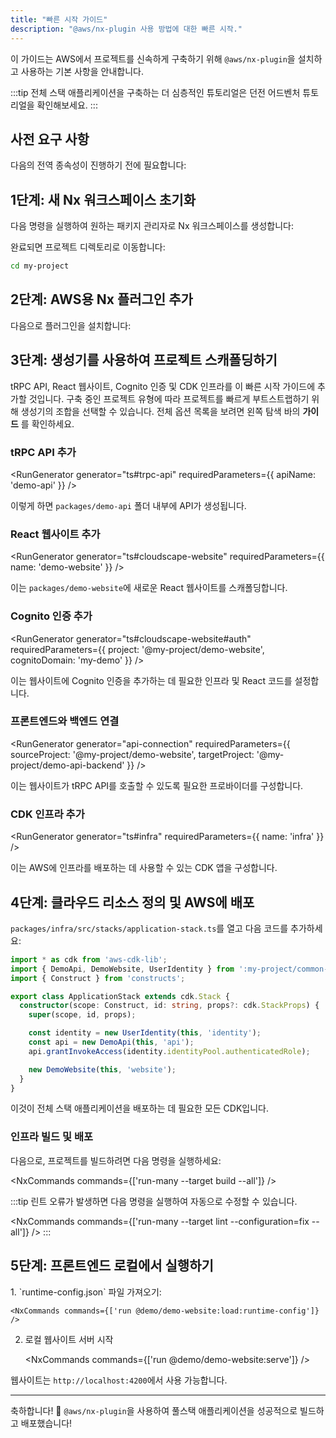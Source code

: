 ```yaml
---
title: "빠른 시작 가이드"
description: "@aws/nx-plugin 사용 방법에 대한 빠른 시작."
---
```



이 가이드는 AWS에서 프로젝트를 신속하게 구축하기 위해 `@aws/nx-plugin`을 설치하고 사용하는 기본 사항을 안내합니다.

:::tip
전체 스택 애플리케이션을 구축하는 더 심층적인 튜토리얼은 <Link path="get_started/tutorials/dungeon-game/overview">던전 어드벤처 튜토리얼</Link>을 확인해보세요.
:::

## 사전 요구 사항

다음의 전역 종속성이 진행하기 전에 필요합니다:

<Prerequisites />

## 1단계: 새 Nx 워크스페이스 초기화

다음 명령을 실행하여 원하는 패키지 관리자로 Nx 워크스페이스를 생성합니다:

<CreateNxWorkspaceCommand workspace="my-project" />

완료되면 프로젝트 디렉토리로 이동합니다:

```sh
cd my-project
```

## 2단계: AWS용 Nx 플러그인 추가

다음으로 플러그인을 설치합니다:

<InstallCommand dev pkg="@aws/nx-plugin" />

## 3단계: 생성기를 사용하여 프로젝트 스캐폴딩하기

tRPC API, React 웹사이트, Cognito 인증 및 CDK 인프라를 이 빠른 시작 가이드에 추가할 것입니다. 구축 중인 프로젝트 유형에 따라 프로젝트를 빠르게 부트스트랩하기 위해 생성기의 조합을 선택할 수 있습니다. 전체 옵션 목록을 보려면 왼쪽 탐색 바의 __가이드__ 를 확인하세요.

### tRPC API 추가

<RunGenerator generator="ts#trpc-api" requiredParameters={{ apiName: 'demo-api' }} />

이렇게 하면 `packages/demo-api` 폴더 내부에 API가 생성됩니다.

### React 웹사이트 추가

<RunGenerator generator="ts#cloudscape-website" requiredParameters={{ name: 'demo-website' }} />

이는 `packages/demo-website`에 새로운 React 웹사이트를 스캐폴딩합니다.

### Cognito 인증 추가

<RunGenerator generator="ts#cloudscape-website#auth" requiredParameters={{ project: '@my-project/demo-website', cognitoDomain: 'my-demo' }} />

이는 웹사이트에 Cognito 인증을 추가하는 데 필요한 인프라 및 React 코드를 설정합니다.

### 프론트엔드와 백엔드 연결

<RunGenerator generator="api-connection" requiredParameters={{ sourceProject: '@my-project/demo-website', targetProject: '@my-project/demo-api-backend' }} />

이는 웹사이트가 tRPC API를 호출할 수 있도록 필요한 프로바이더를 구성합니다.

### CDK 인프라 추가

<RunGenerator generator="ts#infra" requiredParameters={{ name: 'infra' }} />

이는 AWS에 인프라를 배포하는 데 사용할 수 있는 CDK 앱을 구성합니다.

## 4단계: 클라우드 리소스 정의 및 AWS에 배포

`packages/infra/src/stacks/application-stack.ts`를 열고 다음 코드를 추가하세요:

```typescript
import * as cdk from 'aws-cdk-lib';
import { DemoApi, DemoWebsite, UserIdentity } from ':my-project/common-constructs';
import { Construct } from 'constructs';

export class ApplicationStack extends cdk.Stack {
  constructor(scope: Construct, id: string, props?: cdk.StackProps) {
    super(scope, id, props);

    const identity = new UserIdentity(this, 'identity');
    const api = new DemoApi(this, 'api');
    api.grantInvokeAccess(identity.identityPool.authenticatedRole);

    new DemoWebsite(this, 'website');
  }
}
```

이것이 전체 스택 애플리케이션을 배포하는 데 필요한 모든 CDK입니다.

### 인프라 빌드 및 배포

다음으로, 프로젝트를 빌드하려면 다음 명령을 실행하세요:

<NxCommands commands={['run-many --target build --all']} />

:::tip
린트 오류가 발생하면 다음 명령을 실행하여 자동으로 수정할 수 있습니다.

<NxCommands commands={['run-many --target lint --configuration=fix --all']} />
:::

## 5단계: 프론트엔드 로컬에서 실행하기

<Steps>
1. `runtime-config.json` 파일 가져오기:

    <NxCommands commands={['run @demo/demo-website:load:runtime-config']} />

2. 로컬 웹사이트 서버 시작

    <NxCommands commands={['run @demo/demo-website:serve']} />
</Steps>

웹사이트는 `http://localhost:4200`에서 사용 가능합니다.

---

축하합니다! 🎉 `@aws/nx-plugin`을 사용하여 풀스택 애플리케이션을 성공적으로 빌드하고 배포했습니다!